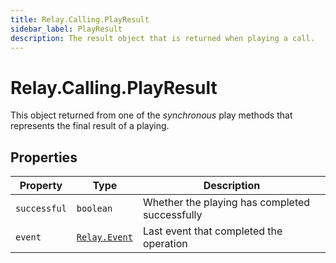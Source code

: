 ```yaml
---
title: Relay.Calling.PlayResult
sidebar_label: PlayResult
description: The result object that is returned when playing a call.
---
```


[relay-event]: /sdks/relay-realtime-sdk/v2/language/nodejs/event

# Relay.Calling.PlayResult

This object returned from one of the _synchronous_ play methods that represents the final result of a playing.

## Properties

| Property | Type | Description |
| -------- | ---- | ----------- |
| `successful` | `boolean` | Whether the playing has completed successfully |
| `event` | [`Relay.Event`][relay-event] | Last event that completed the operation |
